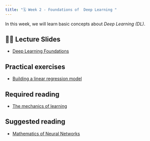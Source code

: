 ```yaml
---
title: "🗓️ Week 2 - Foundations of  Deep Learning "
---
```


In this  week, we will learn basic concepts about *Deep Learning (DL)*.


## 👨‍🏫 Lecture Slides 

- [Deep Learning Foundations](https://drive.google.com/file/d/1B4pqQIU9nX9E1XzpyxXyV6KoL-Sv6A9y/view)

## Practical exercises

- [Building a linear regression model](https://drive.google.com/file/d/14QWp5Yzv6lkJhvTy4hTm-viW_M5LiqHW/view)

## Required reading

- [The mechanics of learning](https://drive.google.com/file/d/1yA9qOCovhXpyS3Ph6fcWa07ZpaWVTZMm/view)

## Suggested reading

- [Mathematics of Neural Networks](https://drive.google.com/file/d/1rUR_G6MbaMAh6qXwz4zn--a1zVlPJAPm/view?usp=sharing)




